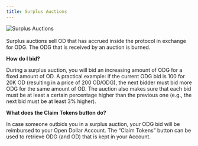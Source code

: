 ```yaml
---
title: Surplus Auctions
---
```


![Surplus Auctions](</img/Surplus Auction.png>)\
\
Surplus auctions sell OD that has accrued inside the protocol in exchange for ODG. The ODG that is received by an auction is burned.

**How do I bid?**

During a surplus auction, you will bid an increasing amount of ODG for a fixed amount of OD. A practical example: if the current ODG bid is 100 for 20K OD (resulting in a price of 200 OD/ODG), the next bidder must bid more ODG for the same amount of OD. The auction also makes sure that each bid must be at least a certain percentage higher than the previous one (e.g., the next bid must be at least 3% higher).

**What does the Claim Tokens button do?**

In case someone outbids you in a surplus auction, your ODG bid will be reimbursed to your Open Dollar Account. The “Claim Tokens” button can be used to retrieve ODG (and OD) that is kept in your Account.
